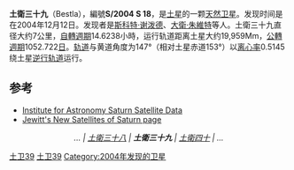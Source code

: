 '''土衛三十九'''（Bestla），編號'''S/2004 S 18'''，是[[土星|土星]]的一颗[[天然卫星|天然卫星]]。发现时间是在2004年12月12日。发现者是[[斯科特·谢泼德|斯科特·谢泼德]]、[[大衛·朱維特|大衛·朱維特]]等人。土衛三十九直径大约7公里，[[自轉週期|自轉週期]]14.6238小時，运行轨道距离土星大约19,959Mm，[[公轉週期|公轉週期]]1052.722[[日|日]]。[[轨道倾角|轨道]]与黄道角度为147°（相对土星赤道153°）以[[离心率|离心率]]0.5145绕土星[[逆行轨道|逆行轨道]]运行。

== 参考 ==
* [https://web.archive.org/web/20030707063315/http://www.ifa.hawaii.edu/~sheppard/satellites/satsatdata.html Institute for Astronomy Saturn Satellite Data]
* [https://web.archive.org/web/20090918101304/http://www.ifa.hawaii.edu/~jewitt/saturn2005.html Jewitt's New Satellites of Saturn page]

{{clear}}
<center>''... | [[土衛三十八|土衛三十八]] | '''土衛三十九''' | [[土衛四十|土衛四十]] | ...''</center>
{{土星的卫星}}

[[Category:土星的卫星|土卫39]]
[[Category:诺尔斯卫星群|土卫39]]
[[Category:2004年发现的卫星|Category:2004年发现的卫星]]